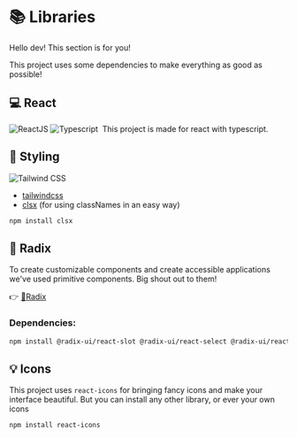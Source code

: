 
<Meta title="Libraries" />

# 📚 Libraries

Hello dev! This section is for you!

This project uses some dependencies to make everything as good as possible!

## 💻 React 
<img className="inline-block" src="https://img.shields.io/badge/React-20232A?style=for-the-badge&logo=react&logoColor=61DAFB" alt="ReactJS"/> <img className="inline-block" src="https://img.shields.io/badge/TypeScript-007ACC?style=for-the-badge&logo=typescript&logoColor=white" alt="Typescript" />
<img className="inline-block" src="" alt="" />
This project is made for react with typescript.

## 🎨 Styling
<img className="inline-block" src="https://img.shields.io/badge/Tailwind_CSS-38B2AC?style=for-the-badge&logo=tailwind-css&logoColor=white" alt="Tailwind CSS" />

- [tailwindcss](https://tailwindcss.com/docs/installation)
- [clsx](https://www.npmjs.com/package/clsx) (for using classNames in an easy way)

```bash
npm install clsx

```

## 🧰 Radix

To create customizable components and create accessible applications we've used primitive components. Big shout out to them!

👉 [🔗Radix](https://www.radix-ui.com/) 

### Dependencies:

```bash
npm install @radix-ui/react-slot @radix-ui/react-select @radix-ui/react-toast

```

## 💡 Icons

This project uses ```react-icons``` for bringing fancy icons and make your interface beautiful. But you can install any other library, or ever your own icons

```bash
npm install react-icons

```
